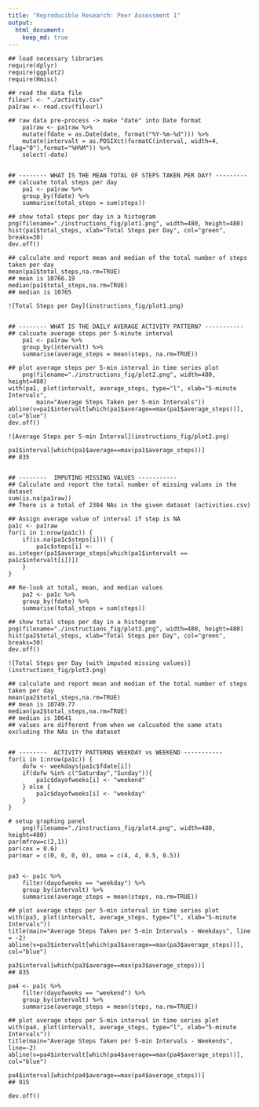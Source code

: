 ```yaml
---
title: "Reproducible Research: Peer Assessment 1"
output: 
  html_document:
    keep_md: true
---
```


	## load necessary libraries
	require(dplyr)
	require(ggplot2)
	require(Hmisc)
	
	## read the data file
	fileurl <- "./activity.csv"
	pa1raw <- read.csv(fileurl)

	## raw data pre-process -> make "date" into Date format
        pa1raw <- pa1raw %>% 
		mutate(fdate = as.Date(date, format("%Y-%m-%d"))) %>% 
		mutate(intervalt = as.POSIXct(formatC(interval, width=4, flag="0"),format="%H%M")) %>%
		select(-date)
		

	## -------- WHAT IS THE MEAN TOTAL OF STEPS TAKEN PER DAY? ---------
	## calcuate total steps per day
        pa1 <- pa1raw %>% 
		group_by(fdate) %>%
		summarise(total_steps = sum(steps))

	## show total steps per day in a histogram
	png(filename="./instructions_fig/plot1.png", width=480, height=480)
	hist(pa1$total_steps, xlab="Total Steps per Day", col="green", breaks=30)
	dev.off()

	## calculate and report mean and median of the total number of steps taken per day
	mean(pa1$total_steps,na.rm=TRUE)
	## mean is 10766.19
	median(pa1$total_steps,na.rm=TRUE)
	## median is 10765

	![Total Steps per Day](instructions_fig/plot1.png) 
	

	## -------- WHAT IS THE DAILY AVERAGE ACTIVITY PATTERN? -----------
	## calcuate average steps per 5-minute interval
        pa1 <- pa1raw %>% 
		group_by(intervalt) %>%
		summarise(average_steps = mean(steps, na.rm=TRUE))

	## plot average steps per 5-min interval in time series plot
        png(filename="./instructions_fig/plot2.png", width=480, height=480)
	with(pa1, plot(intervalt, average_steps, type="l", xlab="5-minute Intervals", 
			main="Average Steps Taken per 5-min Intervals"))
	abline(v=pa1$intervalt[which(pa1$average==max(pa1$average_steps))], col="blue")
	dev.off()

	![Average Steps per 5-min Interval](instructions_fig/plot2.png) 

	pa1$interval[which(pa1$average==max(pa1$average_steps))]
	## 835


	## --------  IMPUTING MISSING VALUES -----------
	## Calculate and report the total number of missing values in the dataset
	sum(is.na(pa1raw))
	## There is a total of 2304 NAs in the given dataset (activities.csv)

	## Assign average value of interval if step is NA
	pa1c <- pa1raw
	for(i in 1:nrow(pa1c)) {
		if(is.na(pa1c$steps[i])) {
			pa1c$steps[i] <- as.integer(pa1$average_steps[which(pa1$intervalt == pa1c$intervalt[i])])
		}
	}

	## Re-look at total, mean, and median values
        pa2 <- pa1c %>% 
		group_by(fdate) %>%
		summarise(total_steps = sum(steps))

	## show total steps per day in a histogram
	png(filename="./instructions_fig/plot3.png", width=480, height=480)
	hist(pa2$total_steps, xlab="Total Steps per Day", col="green", breaks=30)
	dev.off()

	![Total Steps per Day (with imputed missing values)](instructions_fig/plot3.png) 

	## calculate and report mean and median of the total number of steps taken per day
	mean(pa2$total_steps,na.rm=TRUE)
	## mean is 10749.77
	median(pa2$total_steps,na.rm=TRUE)
	## median is 10641
	## values are different from when we calcuated the same stats excluding the NAs in the dataset


	## --------  ACTIVITY PATTERNS WEEKDAY vs WEEKEND -----------
	for(i in 1:nrow(pa1c)) {
		dofw <- weekdays(pa1c$fdate[i]) 
		if(dofw %in% c("Saturday","Sunday")){
			pa1c$dayofweeks[i] <- "weekend"
		} else {
			pa1c$dayofweeks[i] <- "weekday"
		}
	}

	# setup graphing panel
        png(filename="./instructions_fig/plot4.png", width=480, height=480)
	par(mfrow=c(2,1))
	par(cex = 0.6)
	par(mar = c(0, 0, 0, 0), oma = c(4, 4, 0.5, 0.5))


	pa3 <- pa1c %>% 
		filter(dayofweeks == "weekday") %>%
		group_by(intervalt) %>%
		summarise(average_steps = mean(steps, na.rm=TRUE))

	## plot average steps per 5-min interval in time series plot
	with(pa3, plot(intervalt, average_steps, type="l", xlab="5-minute Intervals")) 
	title(main="Average Steps Taken per 5-min Intervals - Weekdays", line = -2)
	abline(v=pa3$intervalt[which(pa3$average==max(pa3$average_steps))], col="blue")

	pa3$interval[which(pa3$average==max(pa3$average_steps))]
	## 835

	pa4 <- pa1c %>% 
		filter(dayofweeks == "weekend") %>%
		group_by(intervalt) %>%
		summarise(average_steps = mean(steps, na.rm=TRUE))

	## plot average steps per 5-min interval in time series plot
	with(pa4, plot(intervalt, average_steps, type="l", xlab="5-minute Intervals")) 
	title(main="Average Steps Taken per 5-min Intervals - Weekends", line=-2)
	abline(v=pa4$intervalt[which(pa4$average==max(pa4$average_steps))], col="blue")

	pa4$interval[which(pa4$average==max(pa4$average_steps))]
	## 915

	dev.off()
